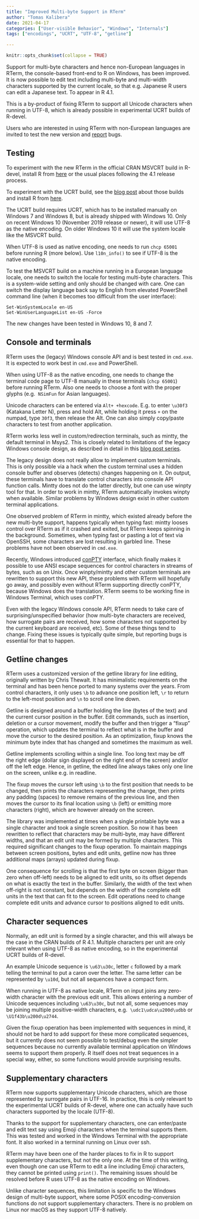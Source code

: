 ```yaml
---
title: "Improved Multi-byte Support in RTerm"
author: "Tomas Kalibera"
date: 2021-04-17
categories: ["User-visible Behavior", "Windows", "Internals"]
tags: ["encodings", "UCRT", "UTF-8", "getline"]

---
```


```r
knitr::opts_chunk$set(collapse = TRUE)
```

Support for multi-byte characters and hence non-European languages in RTerm,
the console-based front-end to R on Windows, has been improved.  It is now
possible to edit text including multi-byte and multi-width characters
supported by the current locale, so that e.g.  Japanese R users can edit a
Japanese text. To appear in R 4.1.

This is a by-product of fixing RTerm to support all Unicode characters when
running in UTF-8, which is already possible in experimental UCRT builds of
R-devel.

Users who are interested in using RTerm with non-European languages are
invited to test the new version and
[report](https://www.r-project.org/bugs.html) bugs.

## Testing

To experiment with the new RTerm in the official CRAN MSVCRT build in
R-devel, install R from
[here](https://cran.r-project.org/bin/windows/base/rdevel.html) or the usual
places following the 4.1 release process.

To experiment with the UCRT build, see the
[blog post](https://developer.r-project.org/Blog/public/2021/03/12/windows/utf-8-toolchain-and-cran-package-checks/index.html)
about those builds and install R from
[here](https://www.r-project.org/nosvn/winutf8/ucrt3/).

The UCRT build requires UCRT, which has to be installed manually on Windows
7 and Windows 8, but is already shipped with Windows 10.  Only on recent
Windows 10 (November 2019 release or newer), it will use UTF-8 as the native
encoding. On older Windows 10  it will use the
system locale like the MSVCRT build.

When UTF-8 is used as native encoding, one needs to run `chcp 65001` before
running R (more below).  Use `l10n_info()` to see if UTF-8 is the native
encoding.

To test the MSVCRT build on a machine running in a European language locale,
one needs to switch the locale for testing multi-byte characters.  This is a
system-wide setting and only should be changed with care.  One can switch
the display language back say to English from elevated PowerShell command
line (when it becomes too difficult from the user interface):

```
Set-WinSystemLocale en-US
Set-WinUserLanguageList en-US -Force
```

The new changes have been tested in Windows 10, 8 and 7.

## Console and terminals

RTerm uses the (legacy) Windows console API and is best tested in `cmd.exe`. 
It is expected to work best in `cmd.exe` and PowerShell.

When using UTF-8 as the native encoding, one needs to change the terminal
code page to UTF-8 manually in these terminals (`chcp 65001`) before running
RTerm.  Also one needs to choose a font with the proper glyphs (e.g. 
`NSimFun` for Asian languages).

Unicode characters can be entered via `Alt+ +hexcode`.  E.g.  to enter
`\u30f3` (Katakana Letter N), press and hold Alt, while holding it press `+`
on the numpad, type `30f3`, then release the Alt.  One can also simply copy/paste
characters to test from another application.

RTerm works less well in custom/redirection terminals, such as mintty, the
default terminal in Msys2.  This is closely related to limitations of the
legacy Windows console design, as described in detail in this [blog post
series](https://devblogs.microsoft.com/commandline/windows-command-line-backgrounder/).

The legacy design does not really allow to implement custom terminals.  This
is only possible via a hack when the custom terminal uses a hidden console
buffer and observes (detects) changes happening on it.  On output, these
terminals have to translate control characters into console API function
calls.  Mintty does not do the latter directly, but one can use winpty tool
for that.  In order to work in mintty, RTerm automatically invokes winpty
when available.  Similar problems by Windows design exist in other custom
terminal applications.

One observed problem of RTerm in mintty, which existed already before the
new multi-byte support, happens typically when typing fast: mintty looses
control over RTerm as if it crashed and exited, but RTerm keeps spinning in
the background. Sometimes, when typing fast or pasting a lot of text via
OpenSSH, some characters are lost resulting in garbled line. These problems
have not been observed in `cmd.exe`.

Recently, Windows introduced
[conPTY](https://devblogs.microsoft.com/commandline/windows-command-line-introducing-the-windows-pseudo-console-conpty/)
interface, which finally makes it possible to use ANSI escape sequences for
control characters in streams of bytes, such as on Unix.  Once winpty/mintty
and other custom terminals are rewritten to support this new API, these
problems with RTerm will hopefully go away, and possibly even without RTerm
supporting directly conPTY, because Windows does the translation.  RTerm
seems to be working fine in Windows Terminal, which uses conPTY.

Even with the legacy Windows console API, RTerm needs to take care of
surprising/unspecified behavior (how multi-byte characters are received, how
surrogate pairs are received, how some characters not supported by the
current keyboard are received, etc).  Some of these things tend to change. 
Fixing these issues is typically quite simple, but reporting bugs is
essential for that to happen.

## Getline changes

RTerm uses a customized version of the getline library for line editing,
originally written by Chris Thewalt.  It has minimalistic requirements on
the terminal and has been hence ported to many systems over the years.  From
control characters, it only uses `\b` to advance one position left, `\r` to
return to the left-most position and `\n` to scroll one line down.

Getline is designed around a buffer holding the line (bytes of the text) and
the current cursor position in the buffer.  Edit commands, such as
insertion, deletion or a cursor movement, modify the buffer and then trigger
a "fixup" operation, which updates the terminal to reflect what is in the
buffer and move the cursor to the desired position.  As an optimization,
fixup knows the minimum byte index that has changed and sometimes the
maximum as well.

Getline implements scrolling within a single line.  Too long text may be off
the right edge (dollar sign displayed on the right end of the screen) and/or
off the left edge.  Hence, in getline, the edited line always takes only one
line on the screen, unlike e.g.  in readline.

The fixup moves the cursor left using `\b` to the first position that needs
to be changed, then prints the characters representing the change, then
prints any padding (spaces) to remove remains of the previous line, and then
moves the cursor to its final location using `\b` (left) or emitting more
characters (right), which are however already on the screen.

The library was implemented at times when a single printable byte was a
single character and took a single screen position.  So now it has been
rewritten to reflect that characters may be multi-byte, may have different
widths, and that an edit unit may be formed by multiple characters.  This
required significant changes to the fixup operation.  To maintain mappings
between screen positions, bytes and edit units, getline now has three
additional maps (arrays) updated during fixup.

One consequence for scrolling is that the first byte on screen (bigger than
zero when off-left) needs to be aligned to edit units, so its offset depends
on what is exactly the text in the buffer.  Similarly, the width of the text
when off-right is not constant, but depends on the width of the complete
edit units in the text that can fit to the screen.  Edit operations need to
change complete edit units and advance cursor to positions aligned to edit
units.

## Character sequences

Normally, an edit unit is formed by a single character, and this will always
be the case in the CRAN builds of R 4.1.  Multiple characters per unit are
only relevant when using UTF-8 as native encoding, so in the experimental
UCRT builds of R-devel.

An example Unicode sequence is `\u63\u30c`, letter `c` followed by a mark
telling the terminal to put a caron over the letter.  The same letter can be
represented by `\u10d`, but not all sequences have a compact form.

When running in UTF-8 as native locale, RTerm on input joins any zero-width
character with the previous edit unit.  This allows entering a number of
Unicode sequences including `\u63\u30c`, but not all, some sequences
may be joining multiple positive-width characters, e.g. 
`\udc1\udca\u200d\udbb` or `\U1f43b\u200d\u2744`.

Given the fixup operation has been implemented with sequences in mind, it
should not be hard to add support for these more complicated sequences, but
it currently does not seem possible to test/debug even the simpler sequences
because no currently available terminal application on Windows seems to
support them properly.  R itself does not treat sequences in a special way,
either, so some functions would provide surprising results.

## Supplementary characters

RTerm now supports supplementary Unicode characters, which are those
represented by surrogate pairs in UTF-16.  In practice, this is only
relevant to the experimental UCRT builds of R-devel, where one can actually
have such characters supported by the locale (UTF-8).

Thanks to the support for supplementary characters, one can enter/paste and
edit text say using Emoji characters when the terminal supports them.  This
was tested and worked in the Windows Terminal with the appropriate font. It
also worked in a terminal running on Linux over ssh.

RTerm may have been one of the harder places to fix in R to support
supplementary characters, but not the only one.  At the time of this
writing, even though one can use RTerm to edit a line including Emoji
characters, they cannot be printed using `print()`.  The remaining issues
should be resolved before R uses UTF-8 as the native encoding on Windows.

Unlike character sequences, this limitation is specific to the Windows
design of multi-byte support, where some POSIX encoding-conversion functions
do not support supplementary characters.  There is no problem on Linux nor
macOS as they support UTF-8 natively.

